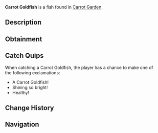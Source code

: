 {{FishInfobox
|image          = Carrot Goldfish.png
|rarity         = Common
|sea            = Second Sea
|location       = [[Carrot Garden]]
|sublocation    = 
|sources        = Fishing Rod
|radar_location = 
|prog_speed     = +30
|xp             = 100
|weather        = Clear
|time           = 
|season         = Spring
|bait           = 
|base_weight    = 3
|base_value     = 100
|weight_range   = 2
|base_chance    = 100
|base_resil     = 120
}}
'''Carrot Goldfish''' is a {{Rarity|Common}} fish found in [[Carrot Garden]].

== Description ==
{{Description|A shy goldfish with a soft carrot glow and green sprouts, drifting in the murk.|Bestiary Entry}}

== Obtainment ==
{{Description|Found in the vibrant carrot pool!|Bestiary Hint}}
{{Fish Availability|
Lushgrove/Carrot Garden
|top_rods      = 
Free Spirit Rod\293968.7\265832.86;
Azure Of Lagoon\275727.82\283379.72;
Great Rod of Oscar\274998.36\221918.43;
Astralhook Rod\274394.27\18309.67;
Fang of the Eclipse\271252.91\294847.24;
Flimsy Rod\221026.99\225038.49;
Training Rod\218405.7\249685.84;
Carrot Rod\270938.75\304821.92;
Treasure Rod\267752.76\295188.68;
Lobster Rod\264234.09\294445.31;
Blazebringer Rod\255905.98\273005.22;
Verdant Shear Rod\255840.5\264399.65;
Trident Rod\242185.46\214761.75;
No-Life Rod\221613.41\202601.59;
Ethereal Prism Rod\219819.48\220927.32;
Seraphic Rod\216048.77\191584.63;
Depthseeker Rod\211237.01\199820.26;
Avalanche Rod\210769.71\199852.56;
Challenger's Rod\210724.27\191946.72;
Rod Of The Exalted One\210095.27\194555.66;
Volcanic Rod\209467.67\194010;
Rod Of The Forgotten Fang\209367.98\186205.94;
Zeus Rod\209023.92\193599;
Rod Of The Depths\208685.62\187428.61;
Steady Rod\171941.58\181835.96
|recommended   = Free Spirit Rod
}}

== Catch Quips ==
When catching a Carrot Goldfish, the player has a chance to make one of the following exclamations:
* A Carrot Goldfish!
* Shining so bright!
* Healthy!

== Change History ==
{{Change History|{{subst:Current Version}}}}

== Navigation ==
{{Fish Navbox|Carrot Garden}}